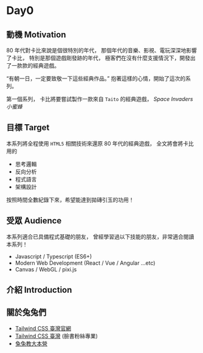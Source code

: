 # Day0

## 動機 Motivation

80 年代對卡比來說是個很特別的年代，
那個年代的音樂、影視、電玩深深地影響了卡比，
特別是那個遊戲剛發跡的年代，
極客們在沒有什麼支援情況下，開發出了一款款的經典遊戲。

“有朝一日，一定要致敬一下這些經典作品。”
抱著這樣的心情，開始了這次的系列。

第一個系列，
卡比將要嘗試製作一款來自 `Taito` 的經典遊戲，
_Space Invaders 小蜜蜂_

## 目標 Target

本系列將全程使用 `HTML5` 相關技術來還原 80 年代的經典遊戲，
全文將會將卡比用的

- 思考邏輯
- 反向分析
- 程式語言
- 架構設計

按照時間全數紀錄下來，希望能達到拋磚引玉的功用！

## 受眾 Audience

本系列適合已具備程式基礎的朋友，
曾經學習過以下技能的朋友，非常適合閱讀本系列！

- Javascript / Typescript (ES6+)
- Modern Web Development (React / Vue / Angular ...etc)
- Canvas / WebGL / pixi.js

## 介紹 Introduction

## 關於兔兔們

- [Tailwind CSS 臺灣官網](https://tailwindcss.tw)
- [Tailwind CSS 臺灣](https://www.facebook.com/tailwindcss.tw) (臉書粉絲專業)
- [兔兔教大本營](https://www.facebook.com/lalarabbits-%E5%85%94%E5%85%94%E6%95%99%E5%A4%A7%E6%9C%AC%E7%87%9F-102150975410839/)
